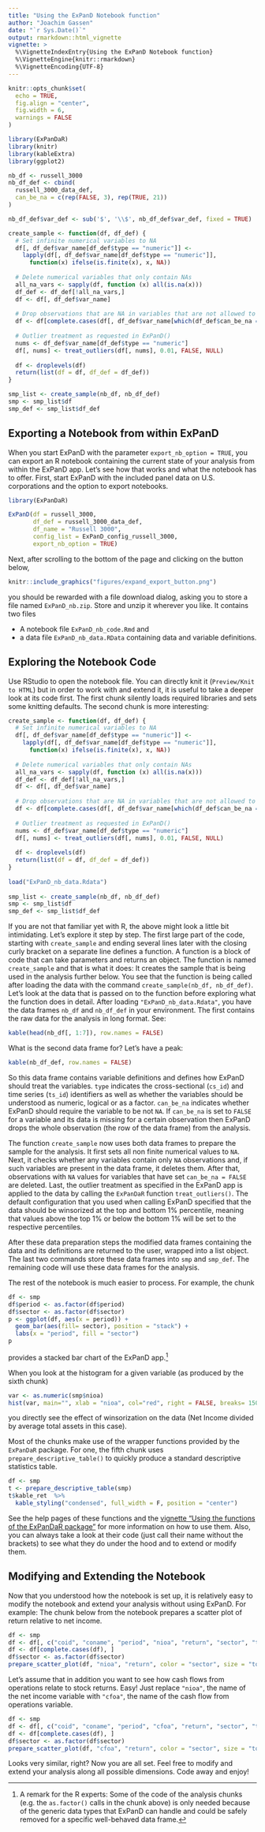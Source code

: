 ```yaml
---
title: "Using the ExPanD Notebook function"
author: "Joachim Gassen"
date: "`r Sys.Date()`"
output: rmarkdown::html_vignette
vignette: >
  %\VignetteIndexEntry{Using the ExPanD Notebook function}
  %\VignetteEngine{knitr::rmarkdown}
  %\VignetteEncoding{UTF-8}
---
```


```r
knitr::opts_chunk$set(
  echo = TRUE, 
  fig.align = "center", 
  fig.width = 6,
  warnings = FALSE
)

library(ExPanDaR)
library(knitr)
library(kableExtra)
library(ggplot2)

nb_df <- russell_3000
nb_df_def <- cbind(
  russell_3000_data_def, 
  can_be_na = c(rep(FALSE, 3), rep(TRUE, 21))
) 

nb_df_def$var_def <- sub('$', '\\$', nb_df_def$var_def, fixed = TRUE)

create_sample <- function(df, df_def) {
  # Set infinite numerical variables to NA
  df[, df_def$var_name[df_def$type == "numeric"]] <-
    lapply(df[, df_def$var_name[df_def$type == "numeric"]],
      function(x) ifelse(is.finite(x), x, NA))
 
  # Delete numerical variables that only contain NAs
  all_na_vars <- sapply(df, function (x) all(is.na(x)))
  df_def <- df_def[!all_na_vars,]
  df <- df[, df_def$var_name]
 
  # Drop observations that are NA in variables that are not allowed to
  df <- df[complete.cases(df[, df_def$var_name[which(df_def$can_be_na == FALSE)]]), ]
 
  # Outlier treatment as requested in ExPanD()
  nums <- df_def$var_name[df_def$type == "numeric"]
  df[, nums] <- treat_outliers(df[, nums], 0.01, FALSE, NULL)
 
  df <- droplevels(df)
  return(list(df = df, df_def = df_def))
}

smp_list <- create_sample(nb_df, nb_df_def)
smp <- smp_list$df
smp_def <- smp_list$df_def
```

## Exporting a Notebook from within ExPanD

When you start ExPanD with the parameter `export_nb_option = TRUE`, you can 
export an R notebook containing the current state of your analysis from within 
the ExPanD app. Let's see how that works and what the notebook has to offer. 
First, start ExPanD with the included panel data on U.S. corporations and the 
option to export notebooks.

```r
library(ExPanDaR)

ExPanD(df = russell_3000,  
       df_def = russell_3000_data_def, 
       df_name = "Russell 3000",
       config_list = ExPanD_config_russell_3000,
       export_nb_option = TRUE)
```

Next, after scrolling to the bottom of the page and clicking on the button 
below,

```r
knitr::include_graphics("figures/expand_export_button.png")
```

you should be rewarded with a file download dialog, asking you to store a file
named `ExPanD_nb.zip`. Store and unzip it wherever you like. It contains two
files

- A notebook file `ExPanD_nb_code.Rmd` and
- a data file `ExPanD_nb_data.RData` containing data and variable definitions.

## Exploring the Notebook Code

Use RStudio to open the notebook file. You can directly knit it 
(`Preview/Knit to HTML`) but in order to work with and extend it, it is useful
to take a deeper look at its code first. The first chunk silently loads
required libraries and sets some knitting defaults. The second chunk is more 
interesting:

```r
create_sample <- function(df, df_def) {
  # Set infinite numerical variables to NA
  df[, df_def$var_name[df_def$type == "numeric"]] <-
    lapply(df[, df_def$var_name[df_def$type == "numeric"]],
      function(x) ifelse(is.finite(x), x, NA))
 
  # Delete numerical variables that only contain NAs
  all_na_vars <- sapply(df, function (x) all(is.na(x)))
  df_def <- df_def[!all_na_vars,]
  df <- df[, df_def$var_name]
 
  # Drop observations that are NA in variables that are not allowed to
  df <- df[complete.cases(df[, df_def$var_name[which(df_def$can_be_na == FALSE)]]), ]
 
  # Outlier treatment as requested in ExPanD()
  nums <- df_def$var_name[df_def$type == "numeric"]
  df[, nums] <- treat_outliers(df[, nums], 0.01, FALSE, NULL)
 
  df <- droplevels(df)
  return(list(df = df, df_def = df_def))
}
 
load("ExPanD_nb_data.Rdata")
 
smp_list <- create_sample(nb_df, nb_df_def)
smp <- smp_list$df
smp_def <- smp_list$df_def
```

If you are not that familiar yet with R, the above might look a little bit 
intimidating. Let's explore it step by step. The first large part of the code,
starting with `create_sample` and ending several lines later with the closing
curly bracket on a separate line defines a function. A function is a block of 
code that can take parameters and returns an object. The function is named 
`create_sample` and that is what it does: It creates the sample that is being
used in the analysis further below. You see that the function is being called 
after loading the data with the command `create_sample(nb_df, nb_df_def)`.
Let's look at the data that is passed on to the function before exploring
what the function does in detail. After loading `"ExPanD_nb_data.Rdata"`,
you have the data frames `nb_df` and `nb_df_def` in your environment. The first
contains the raw data for the analysis in long format. See:

```r
kable(head(nb_df[, 1:7]), row.names = FALSE)
```

What is the second data frame for? Let's have a peak:

```r
kable(nb_df_def, row.names = FALSE) 
```

So this data frame contains variable definitions and defines how ExPanD should 
treat the variables. `type` indicates the cross-sectional (`cs_id`) and time
series (`ts_id`) identifiers as well as whether the variables should be understood
as numeric, logical or as a factor. `can_be_na` indicates whether ExPanD should
require the variable to be not `NA`. If `can_be_na` is set to `FALSE` for a 
variable and its data is missing for a certain observation then ExPanD drops the 
whole observation (the row of the data frame) from the analysis.

The function `create_sample` now uses both data frames to prepare the sample
for the analysis. It first sets all non finite numerical values to `NA`. Next,
it checks whether any variables contain only `NA` observations and, if such
variables are present in the data frame, it deletes them. After that, 
observations with `NA` values for variables that have set `can_be_na = FALSE`
are deleted. Last, the outlier treatment as specified in the ExPanD app is 
applied to the data by calling the `ExPanDaR` function `treat_outliers()`. 
The default configuration that you used when calling ExPanD specified that the
data should be winsorized at the top and bottom 1% percentile, meaning that 
values above the top 1% or below the bottom 1% will be set to the respective
percentiles.

After these data preparation steps the modified data frames containing the data
and its definitions are returned to the user, wrapped into a list object. The 
last two commands store these data frames into `smp` and `smp_def`. The 
remaining code will use these data frames for the analysis.

The rest of the notebook is much easier to process. For example, the chunk

```r
df <- smp
df$period <- as.factor(df$period)
df$sector <- as.factor(df$sector)
p <- ggplot(df, aes(x = period)) +
  geom_bar(aes(fill= sector), position = "stack") +
  labs(x = "period", fill = "sector")
p
```

provides a stacked bar chart of the ExPanD app.^[A remark for the R experts: Some
of the code of the analysis chunks (e.g. the `as.factor()` calls in the chunk 
above) is only needed because of the generic data types that ExPanD can handle 
and could be safely removed for a specific well-behaved data frame.]

When you look at the histogram for a given variable (as produced by the sixth 
chunk)

```r
var <- as.numeric(smp$nioa)
hist(var, main="", xlab = "nioa", col="red", right = FALSE, breaks= 150)
```

you directly see the effect of winsorization on the data (Net Income divided
by average total assets in this case).

Most of the chunks make use of the wrapper functions provided by the `ExPanDaR` 
package. For one, the fifth chunk uses `prepare_descriptive_table()` to quickly 
produce a standard descriptive statistics table. 

```r
df <- smp
t <- prepare_descriptive_table(smp)
t$kable_ret  %>%
  kable_styling("condensed", full_width = F, position = "center")
```
 
See the help pages of these functions and the [vignette "Using the functions of 
the ExPanDaR package"](ExPanDaR-functions.html) for more information on how to 
use them. Also, you can always take a look at their code (just call their name 
without the brackets) to see what they do under the hood and to extend or 
modify them.


## Modifying and Extending the Notebook

Now that you understood how the notebook is set up, it is relatively
easy to modify the notebook and extend your analysis without using ExPanD. For
example: The chunk below from the notebook prepares a scatter plot of return 
relative to net income.

```r
df <- smp
df <- df[, c("coid", "coname", "period", "nioa", "return", "sector", "toas")]
df <- df[complete.cases(df), ]
df$sector <- as.factor(df$sector)
prepare_scatter_plot(df, "nioa", "return", color = "sector", size = "toas", loess = 1)
```

Let's assume that in addition you want to see how cash flows from operations
relate to stock returns. Easy! Just replace `"nioa"`, the name of the net income
variable with `"cfoa"`, the name of the cash flow from operations variable.

```r
df <- smp
df <- df[, c("coid", "coname", "period", "cfoa", "return", "sector", "toas")]
df <- df[complete.cases(df), ]
df$sector <- as.factor(df$sector)
prepare_scatter_plot(df, "cfoa", "return", color = "sector", size = "toas", loess = 1)
```

Looks very similar, right? Now you are all set. Feel free to modify and extend
your analysis along all possible dimensions. Code away and enjoy!
